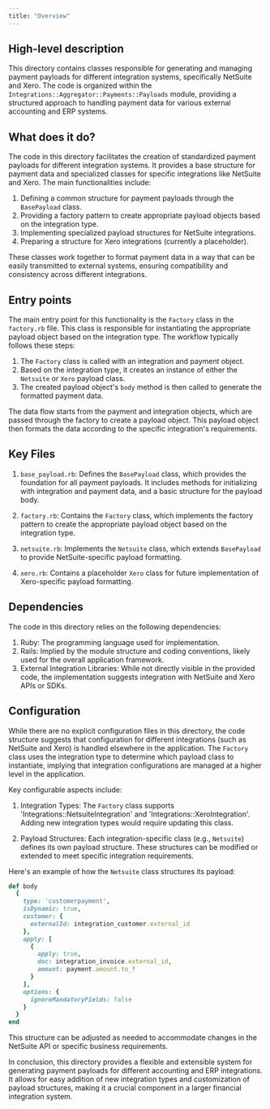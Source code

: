 ```yaml
---
title: "Overview"
---
```


## High-level description
This directory contains classes responsible for generating and managing payment payloads for different integration systems, specifically NetSuite and Xero. The code is organized within the `Integrations::Aggregator::Payments::Payloads` module, providing a structured approach to handling payment data for various external accounting and ERP systems.

## What does it do?
The code in this directory facilitates the creation of standardized payment payloads for different integration systems. It provides a base structure for payment data and specialized classes for specific integrations like NetSuite and Xero. The main functionalities include:

1. Defining a common structure for payment payloads through the `BasePayload` class.
2. Providing a factory pattern to create appropriate payload objects based on the integration type.
3. Implementing specialized payload structures for NetSuite integrations.
4. Preparing a structure for Xero integrations (currently a placeholder).

These classes work together to format payment data in a way that can be easily transmitted to external systems, ensuring compatibility and consistency across different integrations.

## Entry points
The main entry point for this functionality is the `Factory` class in the `factory.rb` file. This class is responsible for instantiating the appropriate payload object based on the integration type. The workflow typically follows these steps:

1. The `Factory` class is called with an integration and payment object.
2. Based on the integration type, it creates an instance of either the `Netsuite` or `Xero` payload class.
3. The created payload object's `body` method is then called to generate the formatted payment data.

The data flow starts from the payment and integration objects, which are passed through the factory to create a payload object. This payload object then formats the data according to the specific integration's requirements.

## Key Files
1. `base_payload.rb`: Defines the `BasePayload` class, which provides the foundation for all payment payloads. It includes methods for initializing with integration and payment data, and a basic structure for the payload body.

2. `factory.rb`: Contains the `Factory` class, which implements the factory pattern to create the appropriate payload object based on the integration type.

3. `netsuite.rb`: Implements the `Netsuite` class, which extends `BasePayload` to provide NetSuite-specific payload formatting.

4. `xero.rb`: Contains a placeholder `Xero` class for future implementation of Xero-specific payload formatting.

## Dependencies
The code in this directory relies on the following dependencies:

1. Ruby: The programming language used for implementation.
2. Rails: Implied by the module structure and coding conventions, likely used for the overall application framework.
3. External Integration Libraries: While not directly visible in the provided code, the implementation suggests integration with NetSuite and Xero APIs or SDKs.

## Configuration
While there are no explicit configuration files in this directory, the code structure suggests that configuration for different integrations (such as NetSuite and Xero) is handled elsewhere in the application. The `Factory` class uses the integration type to determine which payload class to instantiate, implying that integration configurations are managed at a higher level in the application.

Key configurable aspects include:

1. Integration Types: The `Factory` class supports 'Integrations::NetsuiteIntegration' and 'Integrations::XeroIntegration'. Adding new integration types would require updating this class.

2. Payload Structures: Each integration-specific class (e.g., `Netsuite`) defines its own payload structure. These structures can be modified or extended to meet specific integration requirements.

Here's an example of how the `Netsuite` class structures its payload:

```ruby
def body
  {
    type: 'customerpayment',
    isDynamic: true,
    customer: {
      externalId: integration_customer.external_id
    },
    apply: [
      {
        apply: true,
        doc: integration_invoice.external_id,
        amount: payment.amount.to_f
      }
    ],
    options: {
      ignoreMandatoryFields: false
    }
  }
end
```

This structure can be adjusted as needed to accommodate changes in the NetSuite API or specific business requirements.

In conclusion, this directory provides a flexible and extensible system for generating payment payloads for different accounting and ERP integrations. It allows for easy addition of new integration types and customization of payload structures, making it a crucial component in a larger financial integration system.
